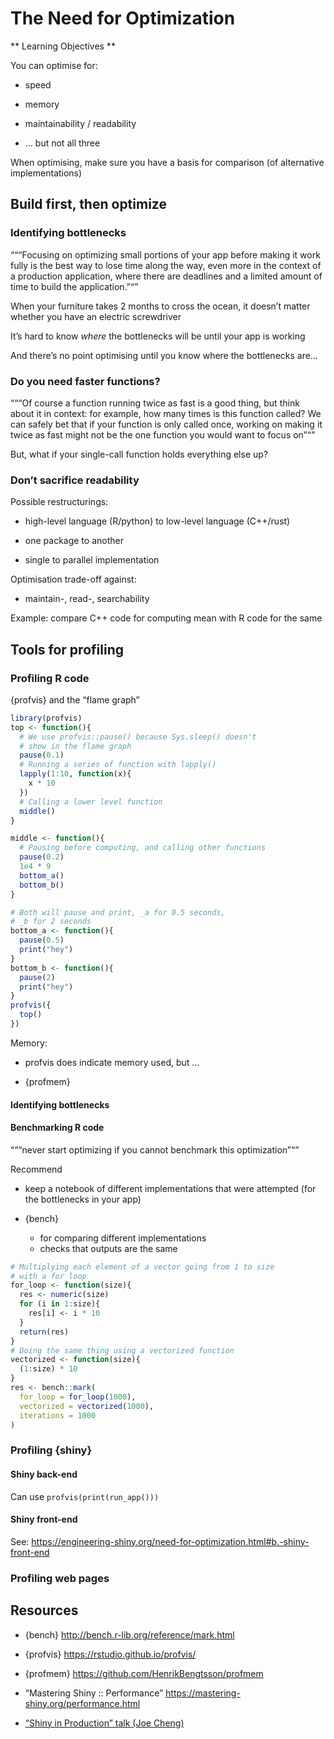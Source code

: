 # The Need for Optimization

** Learning Objectives **

You can optimise for:

- speed

- memory

- maintainability / readability

- ... but not all three

When optimising, make sure you have a basis for comparison (of alternative implementations)

## Build first, then optimize

### Identifying bottlenecks

"""Focusing on optimizing small portions of your app before making it work fully is the best way to
lose time along the way, even more in the context of a production application, where there are
deadlines and a limited amount of time to build the application."""

When your furniture takes 2 months to cross the ocean, it doesn't matter whether you have an
electric screwdriver

It's hard to know _where_ the bottlenecks will be until your app is working

And there's no point optimising until you know where the bottlenecks are...

### Do you need faster functions?

"""Of course a function running twice as fast is a good thing, but think about it in context: for
example, how many times is this function called? We can safely bet that if your function is only
called once, working on making it twice as fast might not be the one function you would want to
focus on"""

But, what if your single-call function holds everything else up?

### Don't sacrifice readability

Possible restructurings:

- high-level language (R/python) to low-level language (C++/rust)

- one package to another

- single to parallel implementation

Optimisation trade-off against:

- maintain-, read-, searchability

Example: compare C++ code for computing mean with R code for the same

## Tools for profiling

### Profiling R code

{profvis} and the "flame graph"

```r
library(profvis)
top <- function(){
  # We use profvis::pause() because Sys.sleep() doesn't
  # show in the flame graph
  pause(0.1)
  # Running a series of function with lapply()
  lapply(1:10, function(x){
    x * 10
  })
  # Calling a lower level function
  middle()
}

middle <- function(){
  # Pausing before computing, and calling other functions
  pause(0.2)
  1e4 * 9
  bottom_a()
  bottom_b()
}

# Both will pause and print, _a for 0.5 seconds,
# _b for 2 seconds
bottom_a <- function(){
  pause(0.5)
  print("hey")
}
bottom_b <- function(){
  pause(2)
  print("hey")
}
profvis({
  top()
})
```

Memory:

- profvis does indicate memory used, but ...

- {profmem}

#### Identifying bottlenecks

#### Benchmarking R code

"""never start optimizing if you cannot benchmark this optimization"""

Recommend

- keep a notebook of different implementations that were attempted (for the bottlenecks in your app)

- {bench}
  - for comparing different implementations
  - checks that outputs are the same

```r
# Multiplying each element of a vector going from 1 to size
# with a for loop
for_loop <- function(size){
  res <- numeric(size)
  for (i in 1:size){
    res[i] <- i * 10
  }
  return(res)
}
# Doing the same thing using a vectorized function
vectorized <- function(size){
  (1:size) * 10
}
res <- bench::mark(
  for_loop = for_loop(1000),
  vectorized = vectorized(1000),
  iterations = 1000
)
```

### Profiling {shiny}

#### Shiny back-end

Can use `profvis(print(run_app()))`

#### Shiny front-end

See: [https://engineering-shiny.org/need-for-optimization.html#b.-shiny-front-end]()

### Profiling web pages

## Resources

- {bench} [http://bench.r-lib.org/reference/mark.html]()

- {profvis} [https://rstudio.github.io/profvis/]()

- {profmem} [https://github.com/HenrikBengtsson/profmem]()

- "Mastering Shiny :: Performance" [https://mastering-shiny.org/performance.html]()

- ["Shiny in Production" talk (Joe Cheng)](https://rstudio.com/resources/rstudioconf-2019/shiny-in-production-principles-practices-and-tools/)
